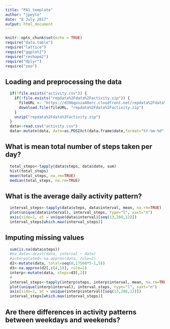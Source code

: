 ```yaml
---
title: "PA1_template"
author: "jpeyto"
date: "8 July 2017"
output: html_document
---
```


```r
knitr::opts_chunk$set(echo = TRUE)
require("data.table")
require("lattice")
require("ggplot2")
require("reshape2")
require("dplyr")
require("zoo")
```

## Loading and preprocessing the data

```r
  if(!file.exists("activity.csv")) {
    if(!file.exists("repdata%2Fdata%2Factivity.zip")) {
      fileURL <- "https://d396qusza40orc.cloudfront.net/repdata%2Fdata%2Factivity.zip"
      download.file(fileURL, "repdata%2Fdata%2Factivity.zip")
    } 
    unzip("repdata%2Fdata%2Factivity.zip")
  } 
  data<-read.csv("activity.csv")
  data<-mutate(data, date=as.POSIXct(data.frame$date,format="%Y-%m-%d", tz="GMT"))
```

## What is mean total number of steps taken per day?
```r
  total_steps<-tapply(data$steps, data$date, sum)
  hist(total_steps)
  mean(total_steps, na.rm=TRUE)
  median(total_steps, na.rm=TRUE)
```

## What is the average daily activity pattern?
```r
  interval_steps<-tapply(data$steps, data$interval, mean, na.rm=TRUE)
  plot(unique(data$interval), interval_steps, type="l", xaxt="n")
  axis(side=1, at = unique(data$interval)[seq(13,288,12)])
  interval_steps[which.max(interval_steps)]
```


## Imputing missing values
```r
  sum(is.na(data$steps))
  #na_data<-dcast(data, interval ~ date)
  #interpolated<-na.approx(data, rule=2)
  d2<-mutate(data, total=seq(0,17568*5-1,5))
  d3<-na.approx(d2[,c(4,1)], rule=2)
  interp<-mutate(data, steps=d3[,2])
  #
  interval_steps<-tapply(interp$steps, interp$interval, mean, na.rm=TRUE)
  plot(unique(interp$interval), interval_steps, type="l", xaxt="n")
  axis(side=1, at = unique(interp$interval)[seq(13,288,12)])
  interval_steps[which.max(interval_steps)]
```

## Are there differences in activity patterns between weekdays and weekends?